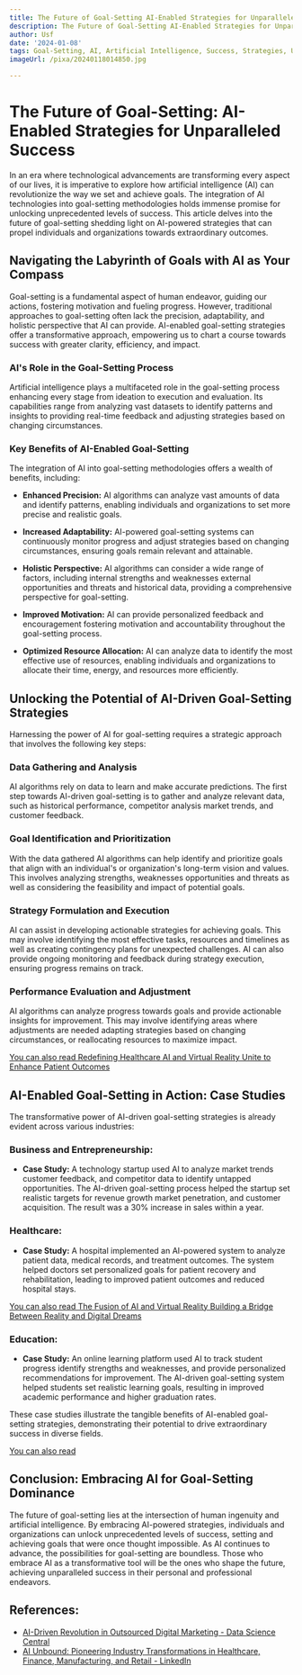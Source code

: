 ```yaml
---
title: The Future of Goal-Setting AI-Enabled Strategies for Unparalleled Success
description: The Future of Goal-Setting AI-Enabled Strategies for Unparalleled Success
author: Usf
date: '2024-01-08'
tags: Goal-Setting, AI, Artificial Intelligence, Success, Strategies, Unparalleled
imageUrl: /pixa/20240118014850.jpg

---
```

# The Future of Goal-Setting: AI-Enabled Strategies for Unparalleled Success

In an era where technological advancements are transforming  every aspect of our lives, it is imperative to explore how artificial intelligence (AI) can revolutionize the way we  set and achieve goals.  The integration of  AI  technologies into goal-setting methodologies holds immense promise for unlocking unprecedented levels of success. This article delves into the future of goal-setting  shedding light on AI-powered strategies that can propel individuals and organizations towards extraordinary outcomes.

## Navigating the Labyrinth of Goals with AI as Your Compass

Goal-setting is a fundamental aspect of human endeavor, guiding our actions,  fostering motivation and fueling progress. However, traditional approaches to goal-setting often lack the precision, adaptability, and holistic perspective that AI can provide. AI-enabled goal-setting strategies offer a transformative approach, empowering us to chart a course towards success with greater clarity, efficiency, and impact.

###  AI's Role in the Goal-Setting Process

Artificial intelligence plays a multifaceted role in the goal-setting process enhancing every stage from ideation  to execution and evaluation.  Its  capabilities range from analyzing vast datasets to identify  patterns and  insights to  providing  real-time  feedback and adjusting strategies based on changing circumstances.

### Key Benefits of AI-Enabled Goal-Setting

The integration of AI into goal-setting methodologies offers a wealth of benefits,  including:

- **Enhanced Precision:** AI algorithms can analyze vast amounts of data and identify patterns, enabling individuals and organizations to set  more precise and realistic goals.

-  **Increased Adaptability:** AI-powered goal-setting systems can continuously monitor progress  and adjust strategies based on changing circumstances, ensuring goals remain relevant and attainable.

- **Holistic Perspective:** AI algorithms can consider a wide range of factors, including internal strengths and weaknesses external opportunities and threats and historical data, providing a comprehensive perspective  for goal-setting.

- **Improved Motivation:** AI can provide personalized feedback  and encouragement fostering motivation and accountability throughout the goal-setting  process.

- **Optimized Resource Allocation:** AI can analyze data to identify the  most effective use of resources, enabling individuals  and organizations to allocate their time, energy, and resources  more efficiently.

## Unlocking the Potential  of AI-Driven Goal-Setting Strategies

Harnessing the power of AI for goal-setting requires a strategic approach that involves the  following key steps:

### Data Gathering and Analysis

AI algorithms rely on data to learn and make accurate  predictions. The first step towards AI-driven goal-setting is  to  gather and analyze relevant data, such as historical performance, competitor analysis market trends,  and  customer feedback.

### Goal  Identification and Prioritization

With the data gathered AI algorithms can  help identify and  prioritize goals that align with an individual's or organization's long-term vision  and values. This  involves analyzing strengths, weaknesses opportunities and threats as well as  considering the feasibility and  impact of potential goals.

### Strategy  Formulation and Execution

AI can assist  in developing actionable strategies for achieving  goals. This may involve identifying the most  effective tasks, resources and timelines as well as creating contingency plans for unexpected challenges. AI can also provide ongoing monitoring and feedback during strategy execution, ensuring progress remains on track.

### Performance Evaluation and Adjustment

AI algorithms can analyze progress towards  goals and provide actionable insights for improvement. This may involve identifying areas where adjustments are needed adapting strategies based on changing circumstances, or reallocating resources  to maximize impact.

[You can also read Redefining Healthcare AI and Virtual Reality  Unite  to  Enhance  Patient Outcomes](Redefining%20Healthcare%20AI%20and%20Virtual%20Reality%20Unite%20to%20Enhance%20Patient%20Outcomes)


## AI-Enabled Goal-Setting in  Action: Case Studies

The transformative power of AI-driven goal-setting  strategies  is already evident across various industries:

### Business and  Entrepreneurship:

- **Case Study:** A technology startup used AI to analyze market trends  customer feedback, and competitor data to identify  untapped  opportunities. The AI-driven goal-setting process helped the startup set realistic  targets for revenue growth  market penetration, and customer acquisition. The result was a 30% increase in sales within a year.

### Healthcare:

-  **Case Study:**  A hospital implemented an AI-powered system to analyze patient data, medical records, and treatment outcomes. The system helped doctors set personalized goals for  patient recovery and rehabilitation, leading to improved patient outcomes and reduced hospital stays.

[You can also read The Fusion of AI and Virtual Reality Building a Bridge  Between Reality and Digital  Dreams](The%20Fusion%20of%20AI%20and%20Virtual%20Reality%20Building%20a%20Bridge%20Between%20Reality%20and%20Digital%20Dreams)


### Education:

- **Case Study:** An online learning platform used AI to track student progress identify strengths and weaknesses, and provide personalized recommendations for improvement. The AI-driven goal-setting system  helped students set  realistic learning goals, resulting in  improved academic performance  and higher graduation  rates.

These case studies illustrate the tangible benefits of AI-enabled goal-setting strategies, demonstrating their potential to drive extraordinary success in diverse fields.

[You can also read ]()


## Conclusion: Embracing AI for Goal-Setting  Dominance

The future of  goal-setting lies at the  intersection of human ingenuity and artificial intelligence.  By embracing AI-powered strategies, individuals and organizations can unlock unprecedented levels of success, setting and achieving goals that were once thought impossible. As AI continues  to advance, the possibilities for goal-setting are boundless. Those who embrace AI  as a transformative  tool will be  the ones  who  shape the future, achieving  unparalleled success in their personal and professional endeavors.

## References:
- [AI-Driven Revolution in Outsourced Digital Marketing - Data Science Central](https://www.datasciencecentral.com/maximizing-marketing-potential-the-ai-driven-revolution-in-outsourced-digital-marketing/)
- [AI Unbound: Pioneering Industry Transformations in Healthcare, Finance, Manufacturing, and Retail - LinkedIn](https://www.linkedin.com/pulse/ai-unbound-pioneering-industry-transformations-finance-kunerth)
